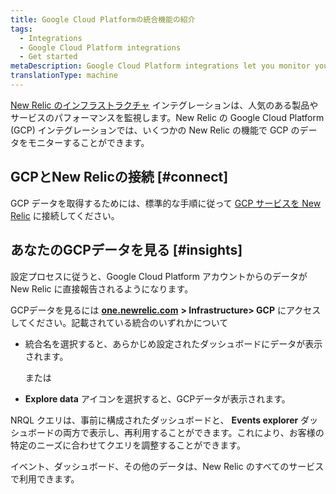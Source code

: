 ```yaml
---
title: Google Cloud Platformの統合機能の紹介
tags:
  - Integrations
  - Google Cloud Platform integrations
  - Get started
metaDescription: Google Cloud Platform integrations let you monitor your GCP data in New Relic.
translationType: machine
---
```


[New Relic のインフラストラクチャ](/docs/infrastructure/new-relic-infrastructure/getting-started/introduction-new-relic-infrastructure) インテグレーションは、人気のある製品やサービスのパフォーマンスを監視します。New Relic の Google Cloud Platform (GCP) インテグレーションでは、いくつかの New Relic の機能で GCP のデータをモニターすることができます。

## GCPとNew Relicの接続 [#connect]

GCP データを取得するためには、標準的な手順に従って [GCP サービスを New Relic](/docs/infrastructure/gcp-integrations) に接続してください。

## あなたのGCPデータを見る [#insights]

設定プロセスに従うと、Google Cloud Platform アカウントからのデータが New Relic に直接報告されるようになります。

GCPデータを見るには [**one.newrelic.com**](http://one.newrelic.com) **> Infrastructure> GCP** にアクセスしてください。記載されている統合のいずれかについて

* 統合名を選択すると、あらかじめ設定されたダッシュボードにデータが表示されます。

  または

* **Explore data** <Icon name="fe-database"/>アイコンを選択すると、GCPデータが表示されます。

NRQL クエリは、事前に構成されたダッシュボードと、 **Events explorer** ダッシュボードの両方で表示し、再利用することができます。これにより、お客様の特定のニーズに合わせてクエリを調整することができます。

イベント、ダッシュボード、その他のデータは、New Relic のすべてのサービスで利用できます。